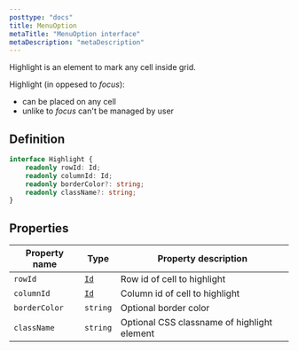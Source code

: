 ```yaml
---
posttype: "docs"
title: MenuOption
metaTitle: "MenuOption interface"
metaDescription: "metaDescription"
--- 
```


Highlight is an element to mark any cell inside grid.

Highlight (in oppesed to *focus*):
- can be placed on any cell
- unlike to *focus* can't be managed by user


## Definition

```ts
interface Highlight {
    readonly rowId: Id;
    readonly columnId: Id;
    readonly borderColor?: string;
    readonly className?: string;
}
```

## Properties

| Property name     | Type                                      | Property description |
| -----------       | ------                                    | -------------------- |
| `rowId`           | [`Id`](/docs/3.0/7-api/1-types/4-id/)     | Row id of cell to highlight  |
| `columnId`        | [`Id`](/docs/3.0/7-api/1-types/4-id/)     | Column id of cell to highlight  |
| `borderColor`     | `string`                                  | Optional border color |
| `className`       | `string`                                  | Optional CSS classname of highlight element  |
